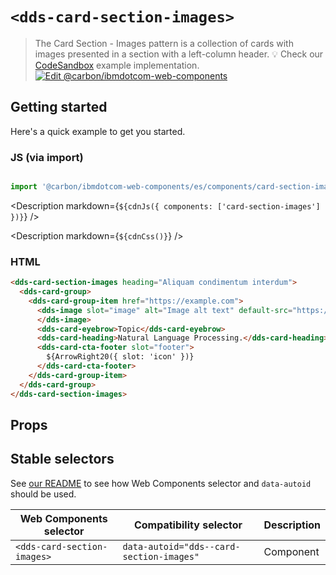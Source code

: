 




# `<dds-card-section-images>`

> The Card Section - Images pattern is a collection of cards with images presented in a section with a left-column header.
> 💡 Check our
> [CodeSandbox](https://githubbox.com/carbon-design-system/carbon-for-ibm-dotcom/tree/master/packages/web-components/examples/codesandbox/components/card-section-images)
> example implementation.
[![Edit @carbon/ibmdotcom-web-components](https://codesandbox.io/static/img/play-codesandbox.svg)](https://githubbox.com/carbon-design-system/carbon-for-ibm-dotcom/tree/master/packages/web-components/examples/codesandbox/components/card-section-images)

## Getting started

Here's a quick example to get you started.

### JS (via import)

```javascript

import '@carbon/ibmdotcom-web-components/es/components/card-section-images/index.js';

```

<Description markdown={`${cdnJs({ components: ['card-section-images'] })}`} />

<Description markdown={`${cdnCss()}`} />

### HTML

```html
<dds-card-section-images heading="Aliquam condimentum interdum">
  <dds-card-group>
    <dds-card-group-item href="https://example.com">
      <dds-image slot="image" alt="Image alt text" default-src="https://dummyimage.com/1056x792/ee5396/161616&amp;text=4:3">
      </dds-image>
      <dds-card-eyebrow>Topic</dds-card-eyebrow>
      <dds-card-heading>Natural Language Processing.</dds-card-heading>
      <dds-card-cta-footer slot="footer">
        ${ArrowRight20({ slot: 'icon' })}
      </dds-card-cta-footer>
    </dds-card-group-item>
  </dds-card-group>
</dds-card-section-images>
```

## Props

<Props of="dds-card-section-images" />
<Description markdown={markdownContents} />

## Stable selectors

See [our README](https://github.com/carbon-design-system/carbon-for-ibm-dotcom/tree/master/packages/web-components#stable-selectors-for-analytics-and-integratione2e-testing-in-web-components) to see how Web Components selector and `data-autoid` should be used.

| Web Components selector       | Compatibility selector                    | Description |
| ----------------------------- | ----------------------------------------- | ----------- |
| `<dds-card-section-images>`   | `data-autoid="dds--card-section-images"`  | Component   |

<Description markdown={contributing} />
